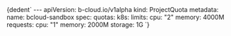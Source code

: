 
<CodeBlock language="yaml">
  {dedent`
    ---
    apiVersion: b-cloud.io/v1alpha
    kind: ProjectQuota
    metadata:
      name: bcloud-sandbox
    spec:
      quotas:
        k8s:
          limits:
            cpu: "2"
            memory: 4000M
          requests:
            cpu: "1"
            memory: 2000M
            storage: 1G
  `}
</CodeBlock>
